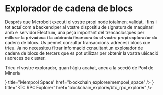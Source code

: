 

# Explorador de cadena de blocs

Després que Microbolt executi el vostre propi node totalment validat, i fins i
tot actuï com a backend per al vostre dispositiu de signatura de maquinari amb
el servidor Electrum, una peça important del trencaclosques per millorar la
privadesa i la sobirania financera és el vostre propi explorador de cadena de
blocs.
Us permet consultar transaccions, adreces i blocs que trieu. Ja no necessiteu
filtrar informació consultant un explorador de cadena de blocs de tercers que es
pot utilitzar per obtenir la vostra ubicació i adreces de clúster.

Trieu el vostre explorador, quan hàgiu acabat, aneu a la secció de Pool de
Mineria

<Cards>
    <Cards.Card
        icon={<FaSwimmingPool />}
        title="Mempool Space"
        href="blockchain_explorer/mempool_space"
    />
    <Cards.Card
        icon={<SiGooglemaps />}
        title="BTC RPC Explorer"
        href="blockchain_explorer/btc_rpc_explorer"
    />
</Cards>